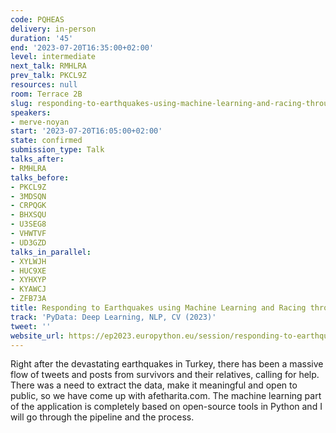 ```yaml
---
code: PQHEAS
delivery: in-person
duration: '45'
end: '2023-07-20T16:35:00+02:00'
level: intermediate
next_talk: RMHLRA
prev_talk: PKCL9Z
resources: null
room: Terrace 2B
slug: responding-to-earthquakes-using-machine-learning-and-racing-through-time
speakers:
- merve-noyan
start: '2023-07-20T16:05:00+02:00'
state: confirmed
submission_type: Talk
talks_after:
- RMHLRA
talks_before:
- PKCL9Z
- 3MDSQN
- CRPQGK
- BHXSQU
- U3SEG8
- VHWTVF
- UD3GZD
talks_in_parallel:
- XYLWJH
- HUC9XE
- XYHXYP
- KYAWCJ
- ZFB73A
title: Responding to Earthquakes using Machine Learning and Racing through Time
track: 'PyData: Deep Learning, NLP, CV (2023)'
tweet: ''
website_url: https://ep2023.europython.eu/session/responding-to-earthquakes-using-machine-learning-and-racing-through-time
---
```


Right after the devastating earthquakes in Turkey, there has been a massive flow of tweets and posts from survivors and their relatives, calling for help. There was a need to extract the data, make it meaningful and open to public, so we have come up with afetharita.com. The machine learning part of the application is completely based on open-source tools in Python and I will go through the pipeline and the process.